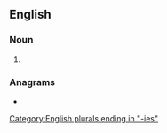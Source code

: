 ==English==

===Noun===
{{head|en|noun form}}

# {{plural of|en|priory}}

===Anagrams===
* {{anagrams|en|a=eiioprrs|Poiriers}}

[[Category:English plurals ending in "-ies"]]